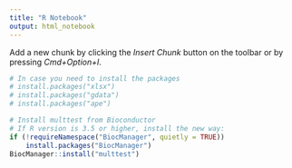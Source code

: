 ```yaml
---
title: "R Notebook"
output: html_notebook
---
```


Add a new chunk by clicking the *Insert Chunk* button on the toolbar or by pressing *Cmd+Option+I*.

```r
# In case you need to install the packages
# install.packages("xlsx")
# install.packages("gdata")
# install.packages("ape")
```

```r
# Install multtest from Bioconductor
# If R version is 3.5 or higher, install the new way:
if (!requireNamespace("BiocManager", quietly = TRUE))
    install.packages("BiocManager")
BiocManager::install("multtest")

```

